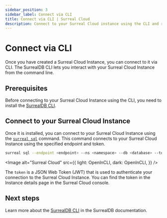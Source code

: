 ```yaml
---
sidebar_position: 3
sidebar_label: Connect via CLI
title: Connect via CLI | Surreal Cloud
description: Connect to your Surreal Cloud instance using the CLI and run queries.
---
```




# Connect via CLI

Once you have created a Surreal Cloud Instance, you can connect to it via CLI. The SurrealDB CLI lets you interact with your Surreal Cloud Instance from the command line.


## Prerequisites

Before connecting to your Surreal Cloud Instance using the CLI, you need to install the [SurrealDB CLI](/docs/surrealdb/installation).

## Connect to your Surreal Cloud Instance

Once it is installed, you can connect to your Surreal Cloud Instance using the [`surreal sql`](/docs/surrealdb/cli/sql) command. This command connects to your Surreal Cloud Instance using the specified endpoint and token. 

```bash
surreal sql --endpoint <endpoint> --ns <namespace> --db <database> --token <token>
```

<Image
alt="Surreal Cloud"
src={{
	light: OpenInCLI,
	dark: OpenInCLI,
	}}
/>

The `token` is a JSON Web Token (JWT) that is used to authenticate your connection to the Surreal Cloud Instance. You can find the token in the Instance details page in the Surreal Cloud console.

## Next steps

Learn more about the [SurrealDB CLI](/docs/surrealdb/cli) in the SurrealDB documentation.
